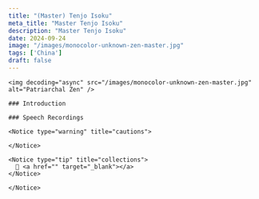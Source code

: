 ```yaml
---
title: "(Master) Tenjo Isoku"
meta_title: "Master Tenjo Isoku"
description: "Master Tenjo Isoku"
date: 2024-09-24
image: "/images/monocolor-unknown-zen-master.jpg"
tags: ['China']
draft: false
---
```


<div className="grid xl:grid-cols-8 lg:grid-cols-8 md:grid-cols-2 sm:grid-cols-2 xs:grid-cols-1 gap-8 bg-body dark:bg-darkmode-body">

  <div className="lg:col-span-3 md:col-span-1">

    <img decoding="async" src="/images/monocolor-unknown-zen-master.jpg" alt="Patriarchal Zen" />

    ### Introduction

  <Indent/>

</div>

<div className="lg:col-span-5 md:col-span-1">

    ### Speech Recordings

  <Youtube client:load id="plJmknVMv3c" title="" />

  <Indent/>
</div>

<div className="lg:col-span-2">

    <Notice type="warning" title="cautions">

    </Notice>

    <Notice type="tip" title="collections">
      📖 <a href="" target="_blank"></a>
    </Notice>

  <Notice type="info" title="other info">

    </Notice>

</div>

</div>
